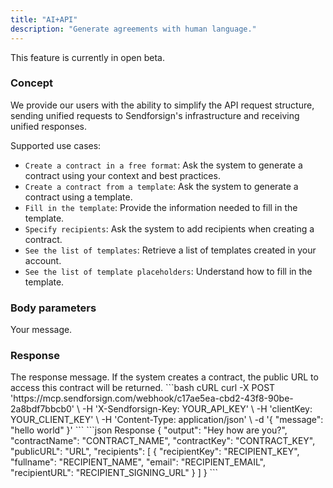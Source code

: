```yaml
---
title: "AI+API"
description: "Generate agreements with human language."
---
```


<Note>This feature is currently in open beta.</Note>

### Concept

We provide our users with the ability to simplify the API request structure, sending unified requests 
to Sendforsign's infrastructure and receiving unified responses.

Supported use cases:
- `Create a contract in a free format`: Ask the system to generate a contract using your context and best practices.
- `Create a contract from a template`: Ask the system to generate a contract using a template.
- `Fill in the template`: Provide the information needed to fill in the template.
- `Specify recipients`: Ask the system to add recipients when creating a contract.
- `See the list of templates`: Retrieve a list of templates created in your account.
- `See the list of template placeholders`: Understand how to fill in the template.

### Body parameters

<ParamField body="message" type="string" required>
  Your message.
</ParamField>

### Response

<ResponseField name="output" type="string">
  The response message. If the system creates a contract, the public URL to access this contract will be returned.
</ResponseField>

<RequestExample>
```bash cURL
curl -X POST 'https://mcp.sendforsign.com/webhook/c17ae5ea-cbd2-43f8-90be-2a8bdf7bbcb0' \
     -H 'X-Sendforsign-Key: YOUR_API_KEY' \
     -H 'clientKey: YOUR_CLIENT_KEY' \
     -H 'Content-Type: application/json' \
     -d '{
    "message": "hello world"
}'
```
</RequestExample>

<ResponseExample>
```json Response
{
    "output": "Hey how are you?",
    "contractName": "CONTRACT_NAME",
    "contractKey": "CONTRACT_KEY",
    "publicURL": "URL",
    "recipients": [
        {
            "recipientKey": "RECIPIENT_KEY",
            "fullname": "RECIPIENT_NAME",
            "email": "RECIPIENT_EMAIL",
            "recipientURL": "RECIPIENT_SIGNING_URL"
        }
    ]
}
```
</ResponseExample>
